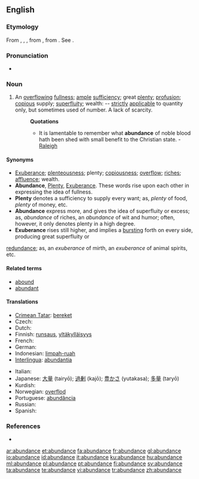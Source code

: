 {{wikipedia}}
==English==

===Etymology===
From {{etyl|ang}} {{term|habundaunce|lang=ang}}, {{term|abundance|lang=ang}}, {{etyl|fro}} {{term|abundance|lang=fro}}, from {{etyl|la}} {{term|abundantia|lang=la}}, from {{term|abundo|abundō|lang=la}}. See {{term|abound|lang=en}}.

===Pronunciation===
* {{audio|en-us-abundance.ogg|Audio (US)}}

===Noun===
{{en-noun}}

# An [[overflowing]] [[fullness]]; [[ample]] [[sufficiency]]; great [[plenty]]; [[profusion]]; [[copious]] supply; [[superfluity]]; wealth: -- [[strictly]] [[applicable]] to quantity only, but sometimes used of number. A lack of scarcity.
#: '''Quotations'''
#:* It is lamentable to remember what '''abundance''' of noble blood hath been shed with small benefit to the Christian state. - [[Raleigh]]

====Synonyms====
* [[exuberance|Exuberance]]; [[plenteousness]]; plenty; [[copiousness]]; [[overflow]]; [[riches]]; [[affluence]]; wealth.
* '''Abundance''', [[plenty|Plenty]], [[exuberance|Exuberance]]. These words rise upon each other in expressing the idea of fullness.
* '''Plenty''' denotes a sufficiency to supply every want; as, ''plenty'' of food, ''plenty'' of money, etc.
* '''Abundance''' express more, and gives the idea of superfluity or excess; as, ''abundance'' of riches, an ''abundance'' of wit and humor; often, however, it only denotes plenty in a high degree.
* '''Exuberance''' rises still higher, and implies a [[bursting]] forth on every side, producing great superfluity or
[[redundance]]; as, an ''exuberance'' of mirth, an ''exuberance'' of animal spirits, etc.

====Related terms====
* [[abound]]
* [[abundant]]

====Translations====
{{trans-top|ample sufficiency}}
* [[Crimean Tatar]]: [[bereket]]
* Czech: {{t-|cs|hojnost|f}}
* Dutch: {{t+|nl|overvloed}}
* Finnish: [[runsaus]], [[yltäkylläisyys]]
* French: {{t+|fr|abondance}}
* German: {{t+|de|Überfluss|m}}
* Indonesian: [[limpah-ruah]]
* [[Interlingua]]: [[abundantia]]
{{trans-mid}}
* Italian: {{t+|it|abbondanza}}
* Japanese: [[大量]] (tairyō); [[過剰]] (kajō); [[豊かさ]] (yutakasa); [[多量]] (taryō)
* Kurdish: {{t|ku|زۆری|tr=zori|sc=ku-Arab}}
* Norwegian: [[overflod]] {{c}}
* Portuguese: [[abundância]] {{f}}
* Russian: {{t+|ru|изобилие|n|sc=Cyrl}}
* Spanish: {{t+|es|abundancia}}
{{trans-bottom}}

===References===
* {{R:1913}}

[[ar:abundance]]
[[et:abundance]]
[[fa:abundance]]
[[fr:abundance]]
[[gl:abundance]]
[[io:abundance]]
[[id:abundance]]
[[it:abundance]]
[[ku:abundance]]
[[hu:abundance]]
[[ml:abundance]]
[[pl:abundance]]
[[pt:abundance]]
[[fi:abundance]]
[[sv:abundance]]
[[ta:abundance]]
[[te:abundance]]
[[vi:abundance]]
[[tr:abundance]]
[[zh:abundance]]